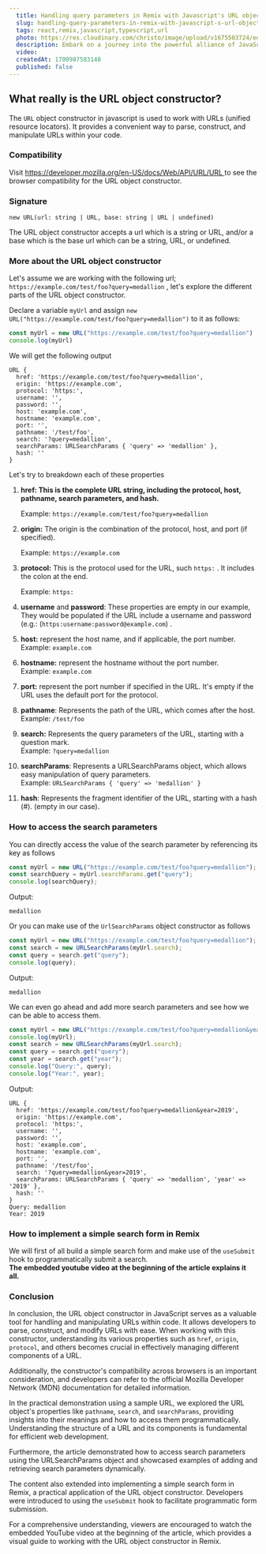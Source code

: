 ```yaml
---
  title: Handling query parameters in Remix with Javascript's URL object constructor
  slug: handling-query-parameters-in-remix-with-javascript-s-url-object-constructor
  tags: react,remix,javascript,typescript,url
  photo: https://res.cloudinary.com/christo/image/upload/v1675503724/education_uoesny.jpg
  description: Embark on a journey into the powerful alliance of JavaScript's URL Object. Uncover the art of seamless navigation, dynamic routing, and adept handling of query parameters in Remix
  video: 
  createdAt: 1700987583148
  published: false 
---
```


## What really is the URL object constructor?

The `URL` object constructor in javascript is used to work with URLs (unified resource locators). It provides a convenient way to parse, construct, and manipulate URLs within your code.

### Compatibility

Visit [https://developer.mozilla.org/en-US/docs/Web/API/URL/URL ](https://developer.mozilla.org/en-US/docs/Web/API/URL/URL)to see the browser compatibility for the URL object constructor.

### Signature

`new URL(url: string | URL, base: string | URL | undefined)`

The URL object constructor accepts a url which is a string or URL, and/or a base which is the base url which can be a string, URL, or undefined.

### More about the URL object constructor

Let's assume we are working with the following url; `https://example.com/test/foo?query=medallion` , let's explore the different parts of the URL object constructor.

Declare a variable `myUrl` and assign `new URL("https://example.com/test/foo?query=medallion")` to it as follows:

```javascript
const myUrl = new URL("https://example.com/test/foo?query=medallion")
console.log(myUrl)
```

We will get the following output

```shell
URL {
  href: 'https://example.com/test/foo?query=medallion',
  origin: 'https://example.com',
  protocol: 'https:',
  username: '',
  password: '',
  host: 'example.com',
  hostname: 'example.com',
  port: '',
  pathname: '/test/foo',
  search: '?query=medallion',
  searchParams: URLSearchParams { 'query' => 'medallion' },
  hash: ''
}
```

Let's try to breakdown each of these properties

 1. **href: This is the complete URL string, including the protocol, host, pathname, search parameters, and hash.**

    Example: `https://example.com/test/foo?query=medallion`
 2. **origin:** The origin is the combination of the protocol, host, and port (if specified).

    Example: `https://example.com`
 3. **protocol:** This is the protocol used for the URL, such `https:` . It includes the colon at the end.

    Example: `https:`
 4. **username** and **password**: These properties are empty in our example, They would be populated if the URL include a username and password (e.g.: (`https:username:password@example.com`) .
 5. **host:** represent the host name, and if applicable, the port number.\
    Example: `example.com`
 6. **hostname:** represent the hostname without the port number.\
    Example: `example.com`
 7. **port:** represent the port number if specified in the URL. <span>It's empty if the URL uses the default port for the protocol.</span>
 8. <span>**pathname**: Represents the path of the URL, which comes after the host.</span>\
    <span>Example: </span>`/test/foo`
 9. **search:** <span>Represents the query parameters of the URL, starting with a question mark.</span>\
    <span>Example: </span>`?query=medallion`
10. **searchParams**: <span>Represents a URLSearchParams object, which allows easy manipulation of query parameters.</span>\
    <span>Example: </span>`URLSearchParams { 'query' => 'medallion' }`
11. **hash**: <span>Represents the fragment identifier of the URL, starting with a hash (#). (empty in our case).</span>

### How to access the search parameters

You can directly access the value of the search parameter by referencing its key as follows

```javascript
const myUrl = new URL("https://example.com/test/foo?query=medallion");
const searchQuery = myUrl.searchParams.get("query");
console.log(searchQuery);
```

Output:

```shell
medallion
```

Or you can make use of the `UrlSearchParams` object constructor as follows

```javascript
const myUrl = new URL("https://example.com/test/foo?query=medallion");
const search = new URLSearchParams(myUrl.search);
const query = search.get("query");
console.log(query);
```

Output:

```shell
medallion
```

We can even go ahead and add more search parameters and see how we can be able to access them.

```javascript
const myUrl = new URL("https://example.com/test/foo?query=medallion&year=2019");
console.log(myUrl);
const search = new URLSearchParams(myUrl.search);
const query = search.get("query");
const year = search.get("year");
console.log("Query:", query);
console.log("Year:", year);
```

Output:

```shell
URL {
  href: 'https://example.com/test/foo?query=medallion&year=2019',
  origin: 'https://example.com',
  protocol: 'https:',
  username: '',
  password: '',
  host: 'example.com',
  hostname: 'example.com',
  port: '',
  pathname: '/test/foo',
  search: '?query=medallion&year=2019',
  searchParams: URLSearchParams { 'query' => 'medallion', 'year' => '2019' },
  hash: ''
}
Query: medallion
Year: 2019
```

### How to implement a simple search form in Remix

We will first of all build a simple search form and make use of the `useSubmit` hook to programmatically submit a search.\
**The embedded youtube video at the beginning of the article explains it all.**

### Conclusion

In conclusion, the URL object constructor in JavaScript serves as a valuable tool for handling and manipulating URLs within code. It allows developers to parse, construct, and modify URLs with ease. When working with this constructor, understanding its various properties such as `href`, `origin`, `protocol`, and others becomes crucial in effectively managing different components of a URL.

Additionally, the constructor's compatibility across browsers is an important consideration, and developers can refer to the official Mozilla Developer Network (MDN) documentation for detailed information.

In the practical demonstration using a sample URL, we explored the URL object's properties like `pathname`, `search`, and `searchParams`, providing insights into their meanings and how to access them programmatically. Understanding the structure of a URL and its components is fundamental for efficient web development.

Furthermore, the article demonstrated how to access search parameters using the URLSearchParams object and showcased examples of adding and retrieving search parameters dynamically.

The content also extended into implementing a simple search form in Remix, a practical application of the URL object constructor. Developers were introduced to using the `useSubmit` hook to facilitate programmatic form submission.

For a comprehensive understanding, viewers are encouraged to watch the embedded YouTube video at the beginning of the article, which provides a visual guide to working with the URL object constructor in Remix.
